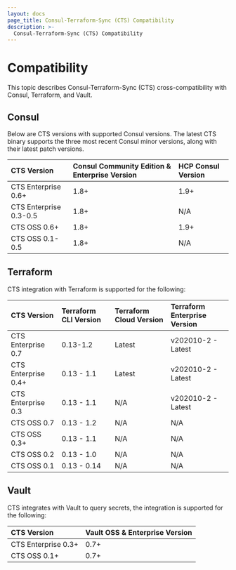 ```yaml
---
layout: docs
page_title: Consul-Terraform-Sync (CTS) Compatibility
description: >-
  Consul-Terraform-Sync (CTS) Compatibility
---
```


# Compatibility

This topic describes Consul-Terraform-Sync (CTS) cross-compatibility with Consul, Terraform, and Vault.

## Consul

Below are CTS versions with supported Consul versions. The latest CTS binary supports the three most recent Consul minor versions, along with their latest patch versions.

| CTS Version            | Consul Community Edition & Enterprise Version | HCP Consul Version |
| :--------------------- | :------------------------------ | :----------------- |
| CTS Enterprise 0.6+    | 1.8+                            | 1.9+               |
| CTS Enterprise 0.3-0.5 | 1.8+                            | N/A                |
| CTS OSS 0.6+           | 1.8+                            | 1.9+               |
| CTS OSS 0.1-0.5        | 1.8+                            | N/A                |

## Terraform

CTS integration with Terraform is supported for the following:

| CTS Version         | Terraform CLI Version | Terraform Cloud Version | Terraform Enterprise Version |
| :------------------ | :-------------------- | :---------------------- | :--------------------------- |
| CTS Enterprise 0.7   | 0.13-1.2             | Latest                  | v202010-2 - Latest           |
| CTS Enterprise 0.4+ | 0.13 - 1.1            | Latest                  | v202010-2 - Latest           |
| CTS Enterprise 0.3  | 0.13 - 1.1            | N/A                     | v202010-2 - Latest           |
| CTS OSS 0.7         | 0.13 - 1.2            | N/A                     | N/A                          |
| CTS OSS 0.3+        | 0.13 - 1.1            | N/A                     | N/A                          |
| CTS OSS 0.2         | 0.13 - 1.0            | N/A                     | N/A                          |
| CTS OSS 0.1         | 0.13 - 0.14           | N/A                     | N/A                          |

## Vault

CTS integrates with Vault to query secrets, the integration is supported for the following:

| CTS Version         | Vault OSS & Enterprise Version |
| :------------------ | :----------------------------- |
| CTS Enterprise 0.3+ | 0.7+                           |
| CTS OSS 0.1+        | 0.7+                           |
